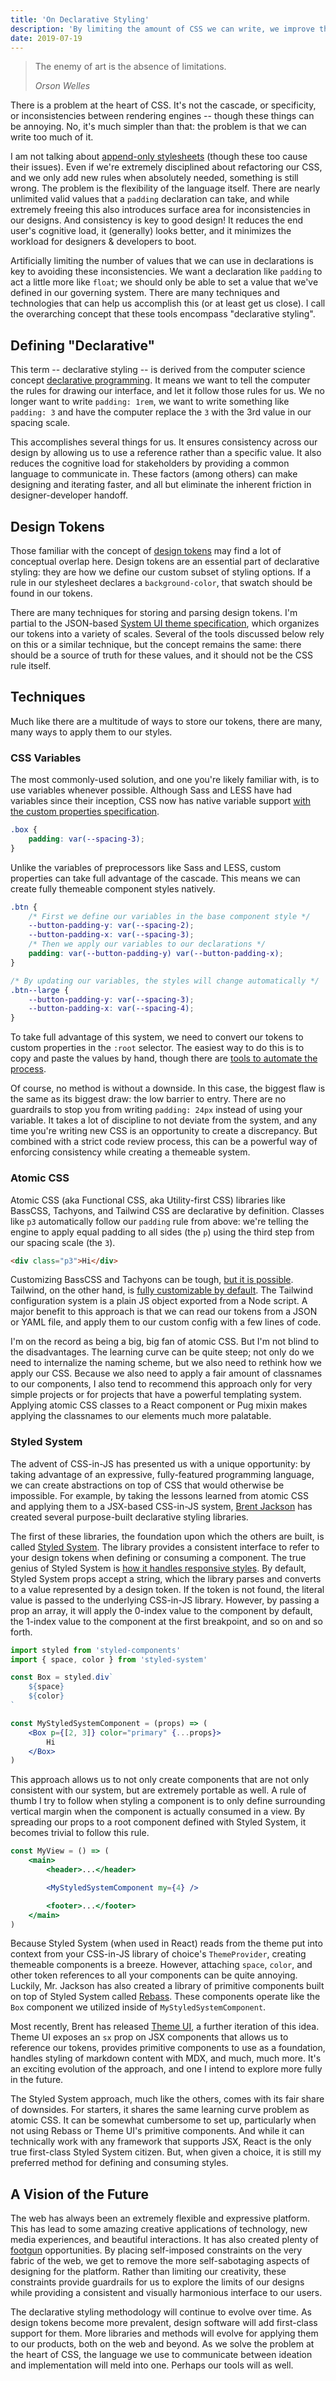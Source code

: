 ```yaml
---
title: 'On Declarative Styling'
description: 'By limiting the amount of CSS we can write, we improve the quality of the CSS we do write.'
date: 2019-07-19
---
```


> The enemy of art is the absence of limitations.
>
> <cite>Orson Welles</cite>

There is a problem at the heart of CSS. It's not the cascade, or specificity, or inconsistencies between rendering engines -- though these things can be annoying. No, it's much simpler than that: the problem is that we can write too much of it.

I am not talking about [append-only stylesheets](https://css-tricks.com/oh-no-stylesheet-grows-grows-grows-append-stylesheet-problem/) (though these too cause their issues). Even if we're extremely disciplined about refactoring our CSS, and we only add new rules when absolutely needed, something is still wrong. The problem is the flexibility of the language itself. There are nearly unlimited valid values that a `padding` declaration can take, and while extremely freeing this also introduces surface area for inconsistencies in our designs. And consistency is key to good design! It reduces the end user's cognitive load, it (generally) looks better, and it minimizes the workload for designers & developers to boot.

Artificially limiting the number of values that we can use in declarations is key to avoiding these inconsistencies. We want a declaration like `padding` to act a little more like `float`; we should only be able to set a value that we've defined in our governing system. There are many techniques and technologies that can help us accomplish this (or at least get us close). I call the overarching concept that these tools encompass "declarative styling".

## Defining "Declarative"

This term -- declarative styling -- is derived from the computer science concept [declarative programming](https://en.wikipedia.org/wiki/Declarative_programming). It means we want to tell the computer the rules for drawing our interface, and let it follow those rules for us. We no longer want to write `padding: 1rem`, we want to write something like `padding: 3` and have the computer replace the `3` with the 3rd value in our spacing scale.

This accomplishes several things for us. It ensures consistency across our design by allowing us to use a reference rather than a specific value. It also reduces the cognitive load for stakeholders by providing a common language to communicate in. These factors (among others) can make designing and iterating faster, and all but eliminate the inherent friction in designer-developer handoff.

## Design Tokens

Those familiar with the concept of [design tokens](https://css-tricks.com/what-are-design-tokens/) may find a lot of conceptual overlap here. Design tokens are an essential part of declarative styling: they are how we define our custom subset of styling options. If a rule in our stylesheet declares a `background-color`, that swatch should be found in our tokens.

There are many techniques for storing and parsing design tokens. I'm partial to the JSON-based [System UI theme specification](https://system-ui.com/theme), which organizes our tokens into a variety of scales. Several of the tools discussed below rely on this or a similar technique, but the concept remains the same: there should be a source of truth for these values, and it should not be the CSS rule itself.

## Techniques

Much like there are a multitude of ways to store our tokens, there are many, many ways to apply them to our styles.

### CSS Variables

The most commonly-used solution, and one you're likely familiar with, is to use variables whenever possible. Although Sass and LESS have had variables since their inception, CSS now has native variable support [with the custom properties specification](http://developer.mozilla.org/en-US/docs/Web/CSS/Using_CSS_custom_properties).

```css
.box {
	padding: var(--spacing-3);
}
```

Unlike the variables of preprocessors like Sass and LESS, custom properties can take full advantage of the cascade. This means we can create fully themeable component styles natively.

```css
.btn {
	/* First we define our variables in the base component style */
	--button-padding-y: var(--spacing-2);
	--button-padding-x: var(--spacing-3);
	/* Then we apply our variables to our declarations */
	padding: var(--button-padding-y) var(--button-padding-x);
}

/* By updating our variables, the styles will change automatically */
.btn--large {
	--button-padding-y: var(--spacing-3);
	--button-padding-x: var(--spacing-4);
}
```

To take full advantage of this system, we need to convert our tokens to custom properties in the `:root` selector. The easiest way to do this is to copy and paste the values by hand, though there are [tools to automate the process](https://github.com/salesforce-ux/theo).

Of course, no method is without a downside. In this case, the biggest flaw is the same as its biggest draw: the low barrier to entry. There are no guardrails to stop you from writing `padding: 24px` instead of using your variable. It takes a lot of discipline to not deviate from the system, and any time you're writing new CSS is an opportunity to create a discrepancy. But combined with a strict code review process, this can be a powerful way of enforcing consistency while creating a themeable system.

### Atomic CSS

Atomic CSS (aka Functional CSS, aka Utility-first CSS) libraries like BassCSS, Tachyons, and Tailwind CSS are declarative by definition. Classes like `p3` automatically follow our `padding` rule from above: we're telling the engine to apply equal padding to all sides (the `p`) using the third step from our spacing scale (the `3`).

```html
<div class="p3">Hi</div>
```

Customizing BassCSS and Tachyons can be tough, <a href="/blog/customizing-tachyons/">but it is possible</a>. Tailwind, on the other hand, is [fully customizable by default](https://tailwindcss.com/docs/configuration). The Tailwind configuration system is a plain JS object exported from a Node script. A major benefit to this approach is that we can read our tokens from a JSON or YAML file, and apply them to our custom config with a few lines of code.

I'm on the record as being a big, big fan of atomic CSS. But I'm not blind to the disadvantages. The learning curve can be quite steep; not only do we need to internalize the naming scheme, but we also need to rethink how we apply our CSS. Because we also need to apply a fair amount of classnames to our components, I also tend to recommend this approach only for very simple projects or for projects that have a powerful templating system. Applying atomic CSS classes to a React component or Pug mixin makes applying the classnames to our elements much more palatable.

### Styled System

The advent of CSS-in-JS has presented us with a unique opportunity: by taking advantage of an expressive, fully-featured programming language, we can create abstractions on top of CSS that would otherwise be impossible. For example, by taking the lessons learned from atomic CSS and applying them to a JSX-based CSS-in-JS system, [Brent Jackson](https://jxnblk.com/) has created several purpose-built declarative styling libraries.

The first of these libraries, the foundation upon which the others are built, is called [Styled System](https://styled-system.com/). The library provides a consistent interface to refer to your design tokens when defining or consuming a component. The true genius of Styled System is [how it handles responsive styles](https://styled-system.com/responsive-styles). By default, Styled System props accept a string, which the library parses and converts to a value represented by a design token. If the token is not found, the literal value is passed to the underlying CSS-in-JS library. However, by passing a prop an array, it will apply the 0-index value to the component by default, the 1-index value to the component at the first breakpoint, and so on and so forth.

```jsx
import styled from 'styled-components'
import { space, color } from 'styled-system'

const Box = styled.div`
	${space}
	${color}
`

const MyStyledSystemComponent = (props) => (
	<Box p={[2, 3]} color="primary" {...props}>
		Hi
	</Box>
)
```

This approach allows us to not only create components that are not only consistent with our system, but are extremely portable as well. A rule of thumb I try to follow when styling a component is to only define surrounding vertical margin when the component is actually consumed in a view. By spreading our props to a root component defined with Styled System, it becomes trivial to follow this rule.

```jsx
const MyView = () => (
	<main>
		<header>...</header>

		<MyStyledSystemComponent my={4} />

		<footer>...</footer>
	</main>
)
```

Because Styled System (when used in React) reads from the theme put into context from your CSS-in-JS library of choice's `ThemeProvider`, creating themeable components is a breeze. However, attaching `space`, `color`, and other token references to all your components can be quite annoying. Luckily, Mr. Jackson has also created a library of primitive components built on top of Styled System called [Rebass](https://rebassjs.org/). These components operate like the `Box` component we utilized inside of `MyStyledSystemComponent`.

Most recently, Brent has released [Theme UI](https://theme-ui.com/), a further iteration of this idea. Theme UI exposes an `sx` prop on JSX components that allows us to reference our tokens, provides primitive components to use as a foundation, handles styling of markdown content with MDX, and much, much more. It's an exciting evolution of the approach, and one I intend to explore more fully in the future.

The Styled System approach, much like the others, comes with its fair share of downsides. For starters, it shares the same learning curve problem as atomic CSS. It can be somewhat cumbersome to set up, particularly when not using Rebass or Theme UI's primitive components. And while it can technically work with any framework that supports JSX, React is the only true first-class Styled System citizen. But, when given a choice, it is still my preferred method for defining and consuming styles.

## A Vision of the Future

The web has always been an extremely flexible and expressive platform. This has lead to some amazing creative applications of technology, new media experiences, and beautiful interactions. It has also created plenty of [footgun](https://en.wiktionary.org/wiki/footgun) opportunities. By placing self-imposed constraints on the very fabric of the web, we get to remove the more self-sabotaging aspects of designing for the platform. Rather than limiting our creativity, these constraints provide guardrails for us to explore the limits of our designs while providing a consistent and visually harmonious interface to our users.

The declarative styling methodology will continue to evolve over time. As design tokens become more prevalent, design software will add first-class support for them. More libraries and methods will evolve for applying them to our products, both on the web and beyond. As we solve the problem at the heart of CSS, the language we use to communicate between ideation and implementation will meld into one. Perhaps our tools will as well.
